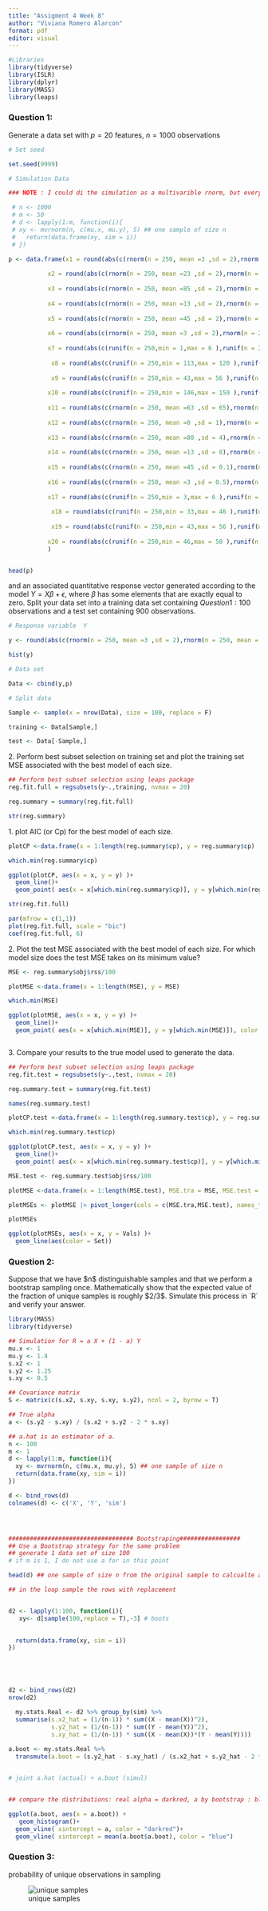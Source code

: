 ```yaml
---
title: "Assigment 4 Week 8"
author: "Viviana Romero Alarcon"
format: pdf
editor: visual
---
```


```r
#Libraries
library(tidyverse)
library(ISLR)
library(dplyr)
library(MASS)
library(leaps)
```

### Question 1:

Generate a data set with $p = 20$ features, $n = 1000$ observations

```r

# Set seed

set.seed(9999)

# Simulation Data

### NOTE : I could di the simulation as a multivarible rnorm, but every predictor would have the same tendence. So to introduce more variance and different tendence, I preferred to simulate each predictor.

 # n <- 1000
 # m <- 50
 # d <- lapply(1:m, function(i){
 # xy <- mvrnorm(n, c(mu.x, mu.y), S) ## one sample of size n
 #   return(data.frame(xy, sim = i))
 # })

p <- data.frame(x1 = round(abs(c(rnorm(n = 250, mean =3 ,sd = 2),rnorm(n = 250, mean = 6,sd = 2),rnorm(n = 250, mean = 9,sd = 2),rnorm(n = 250, mean = 12,sd = 2))),digits = 2),
           
           x2 = round(abs(c(rnorm(n = 250, mean =23 ,sd = 2),rnorm(n = 250, mean = 26,sd = 2),rnorm(n = 250, mean = 29,sd = 2),rnorm(n = 250, mean = 32,sd = 2))),digits = 2),
           
           x3 = round(abs(c(rnorm(n = 250, mean =85 ,sd = 2),rnorm(n = 250, mean = 80,sd = 2),rnorm(n = 250, mean = 75 ,sd = 2),rnorm(n = 250, mean = 70,sd = 2))),digits = 2),
           
           x4 = round(abs(c(rnorm(n = 250, mean =13 ,sd = 2),rnorm(n = 250, mean = 16,sd = 2),rnorm(n = 250, mean = 9,sd = 2),rnorm(n = 250, mean = 12,sd = 2))),digits = 2),
           
           x5 = round(abs(c(rnorm(n = 250, mean =45 ,sd = 2),rnorm(n = 250, mean = 40,sd = 2),rnorm(n = 250, mean = 35,sd = 2),rnorm(n = 250, mean = 30,sd = 2))),digits = 2),
           
           x6 = round(abs(c(rnorm(n = 250, mean =3 ,sd = 2),rnorm(n = 250, mean = 6,sd = 2),rnorm(n = 250, mean = 9,sd = 2),rnorm(n = 250, mean = 12,sd = 2))),digits = 2),
           
           x7 = round(abs(c(runif(n = 250,min = 1,max = 6 ),runif(n = 250,min = 3,max = 9 ),runif(n = 250,min = 5,max = 12 ),runif(n = 250,min = 10,max = 14 ))),digits = 2),
           
            x8 = round(abs(c(runif(n = 250,min = 113,max = 120 ),runif(n = 250,min = 115,max = 119 ),runif(n = 250,min = 128,max = 222 ),runif(n = 250,min = 121,max = 124 ))),digits = 2),
           
            x9 = round(abs(c(runif(n = 250,min = 43,max = 56 ),runif(n = 250,min = 55,max = 79 ),runif(n = 250,min = 78,max = 112 ),runif(n = 250,min = 111,max = 124 ))),digits = 2),
           
           x10 = round(abs(c(runif(n = 250,min = 146,max = 150 ),runif(n = 250,min = 139,max = 149 ),runif(n = 250,min = 132,max = 138 ),runif(n = 250,min = 124,max = 131 ))),digits = 2),
           
           x11 = round(abs(c(rnorm(n = 250, mean =63 ,sd = 65),rnorm(n = 250, mean = 66,sd = 65),rnorm(n = 250, mean = 69,sd = 65),rnorm(n = 250, mean = 12,sd = 65))),digits = 2),
           
           x12 = round(abs(c(rnorm(n = 250, mean =0 ,sd = 1),rnorm(n = 250, mean = 0,sd = 3),rnorm(n = 250, mean = 0,sd = 3),rnorm(n = 250, mean = 0,sd = 3))),digits = 2),
           
           x13 = round(abs(c(rnorm(n = 250, mean =80 ,sd = 4),rnorm(n = 250, mean = 0,sd = 4),rnorm(n = 250, mean = 0 ,sd = 4),rnorm(n = 250, mean = 0,sd = 4))),digits = 2),
           
           x14 = round(abs(c(rnorm(n = 250, mean =13 ,sd = 8),rnorm(n = 250, mean = 16,sd = 1),rnorm(n = 250, mean = 9,sd = 1),rnorm(n = 250, mean = 14,sd = 3))),digits = 2),
           
           x15 = round(abs(c(rnorm(n = 250, mean =45 ,sd = 0.1),rnorm(n = 250, mean = 40,sd = 0.1),rnorm(n = 250, mean = 35,sd = 0.1),rnorm(n = 250, mean = 30,sd = 0.1)))),
           
           x16 = round(abs(c(rnorm(n = 250, mean =3 ,sd = 0.5),rnorm(n = 250, mean = 6,sd = 0.5),rnorm(n = 250, mean = 9,sd = 0.5),rnorm(n = 250, mean = 12,sd = 0.5))),digits = 2),
           
           x17 = round(abs(c(runif(n = 250,min = 3,max = 6 ),runif(n = 250,min = 5,max = 9 ),runif(n = 250,min = 8,max = 12 ),runif(n = 250,min = 11,max = 14 ))),digits = 2),
           
            x18 = round(abs(c(runif(n = 250,min = 33,max = 46 ),runif(n = 250,min = 45,max = 69 ),runif(n = 250,min = 68,max = 82 ),runif(n = 250,min = 81,max = 94 ))),digits = 2),
           
            x19 = round(abs(c(runif(n = 250,min = 43,max = 56 ),runif(n = 250,min = 55,max = 79 ),runif(n = 250,min = 78,max = 112 ),runif(n = 250,min = 111,max = 124 ))),digits = 2),
           
           x20 = round(abs(c(runif(n = 250,min = 46,max = 50 ),runif(n = 250,min = 39,max = 45 ),runif(n = 250,min = 32,max = 38 ),runif(n = 250,min = 24,max = 36 ))),digits = 2)
           )


head(p)

```

and an associated quantitative response vector generated according to the model $Y = X\beta + \epsilon$, where $\beta$ has some elements that are exactly equal to zero. Split your data set into a training data set containing $Question 1:100$ observations and a test set containing $900$ observations.

```r
# Response variable  Y 

y <- round(abs(c(rnorm(n = 250, mean =3 ,sd = 2),rnorm(n = 250, mean = 6,sd = 2),rnorm(n = 250, mean = 9,sd = 2),rnorm(n = 250, mean = 12,sd = 2))),digits = 2)

hist(y)

# Data set

Data <- cbind(y,p)

# Split data

Sample <- sample(x = nrow(Data), size = 100, replace = F)

training <- Data[Sample,]

test <- Data[-Sample,]
```

2\. Perform best subset selection on training set and plot the training set MSE associated with the best model of each size.

```r
## Perform best subset selection using leaps package
reg.fit.full = regsubsets(y~.,training, nvmax = 20)

reg.summary = summary(reg.fit.full)

str(reg.summary)
```

1\. plot AIC (or Cp) for the best model of each size.

```r
plotCP <-data.frame(x = 1:length(reg.summary$cp), y = reg.summary$cp)

which.min(reg.summary$cp)

ggplot(plotCP, aes(x = x, y = y) )+
  geom_line()+
  geom_point( aes(x = x[which.min(reg.summary$cp)], y = y[which.min(reg.summary$cp)]), color = 'red')

str(reg.fit.full)

par(mfrow = c(1,1))
plot(reg.fit.full, scale = "bic")
coef(reg.fit.full, 6)
```

2\. Plot the test MSE associated with the best model of each size. For which model size does the test MSE takes on its minimum value?

```r
MSE <- reg.summary$obj$rss/100

plotMSE <-data.frame(x = 1:length(MSE), y = MSE)

which.min(MSE)

ggplot(plotMSE, aes(x = x, y = y) )+
  geom_line()+
  geom_point( aes(x = x[which.min(MSE)], y = y[which.min(MSE)]), color = 'red')



```

3\. Compare your results to the true model used to generate the data.

```r
## Perform best subset selection using leaps package
reg.fit.test = regsubsets(y~.,test, nvmax = 20)

reg.summary.test = summary(reg.fit.test)

names(reg.summary.test)

plotCP.test <-data.frame(x = 1:length(reg.summary.test$cp), y = reg.summary.test$cp)

which.min(reg.summary.test$cp)

ggplot(plotCP.test, aes(x = x, y = y) )+
  geom_line()+
  geom_point( aes(x = x[which.min(reg.summary.test$cp)], y = y[which.min(reg.summary.test$cp)]), color = 'red')

MSE.test <- reg.summary.test$obj$rss/100

plotMSE <-data.frame(x = 1:length(MSE.test), MSE.tra = MSE, MSE.test = MSE.test)

plotMSEs <- plotMSE |> pivot_longer(cols = c(MSE.tra,MSE.test), names_to = "Set", values_to = "Vals")

plotMSEs

ggplot(plotMSEs, aes(x = x, y = Vals) )+
  geom_line(aes(color = Set))
```

### Question 2:

Suppose that we have \$n\$ distinguishable samples and that we perform a bootstrap sampling once. Mathematically show that the expected value of the fraction of unique samples is roughly \$2/3\$. Simulate this process in \`R\` and verify your answer.

```r
library(MASS)
library(tidyverse)

## Simulation for R = a X + (1 - a) Y
mu.x <- 1
mu.y <- 1.4
s.x2 <- 1
s.y2 <- 1.25
s.xy <- 0.5

## Covariance matrix
S <- matrix(c(s.x2, s.xy, s.xy, s.y2), ncol = 2, byrow = T)

## True alpha
a <- (s.y2 - s.xy) / (s.x2 + s.y2 - 2 * s.xy)

## a.hat is an estimator of a.
n <- 100
m <- 1
d <- lapply(1:m, function(i){
  xy <- mvrnorm(n, c(mu.x, mu.y), S) ## one sample of size n
  return(data.frame(xy, sim = i))
})

d <- bind_rows(d)
colnames(d) <- c('X', 'Y', 'sim')




################################### Bootstraping#################
## Use a Bootstrap strategy for the same problem
## generate 1 data set of size 100
# if m is 1, I do not use a for in this point

head(d) ## one sample of size n from the original sample to calcualte a.hat

## in the loop sample the rows with replacement


d2 <- lapply(1:100, function(i){
   xy<- d[sample(100,replace = T),-3] # boots
   

  return(data.frame(xy, sim = i))
})





d2 <- bind_rows(d2)
nrow(d2)

  my.stats.Real <- d2 %>% group_by(sim) %>% 
  summarise(s.x2_hat = (1/(n-1)) * sum((X - mean(X))^2),
            s.y2_hat = (1/(n-1)) * sum((Y - mean(Y))^2),
            s.xy_hat = (1/(n-1)) * sum((X - mean(X))*(Y - mean(Y))))
  
a.boot <- my.stats.Real %>% 
  transmute(a.boot = (s.y2_hat - s.xy_hat) / (s.x2_hat + s.y2_hat - 2 * s.xy_hat))


# joint a.hat (actual) + a.boot (simul)


## compare the distributions: real alpha = darkred, a by bootstrap : blue

ggplot(a.boot, aes(x = a.boot)) +
   geom_histogram()+
  geom_vline( xintercept = a, color = "darkred")+
  geom_vline( xintercept = mean(a.boot$a.boot), color = "blue")
```

### Question 3:

probability of unique observations in sampling

![unique samples](WhatsApp%20Image%202023-11-06%20at%205.04.43%20PM.jpeg)
